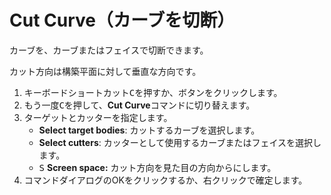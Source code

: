 
# Cut Curve（カーブを切断）

<Reference shortcut="C" command="Cut Curve" button="コマンドバー左" />

カーブを、カーブまたはフェイスで切断できます。

<Callout type="info">カット方向は構築平面に対して垂直な方向です。</Callout>

1. キーボードショートカット<kbd>C</kbd>を押すか、ボタン<ButtonIcon type="button-cut" />をクリックします。
2. もう一度<kbd>C</kbd>を押して、**Cut Curve**コマンドに切り替えます。
3. ターゲットとカッターを指定します。
   - **Select target bodies**: カットするカーブを選択します。
   - **Select cutters**: カッターとして使用するカーブまたはフェイスを選択します。
   - <kbd>S</kbd> **Screen space:** カット方向を見た目の方向からにします。
4. コマンドダイアログのOKをクリックするか、右クリックで確定します。








